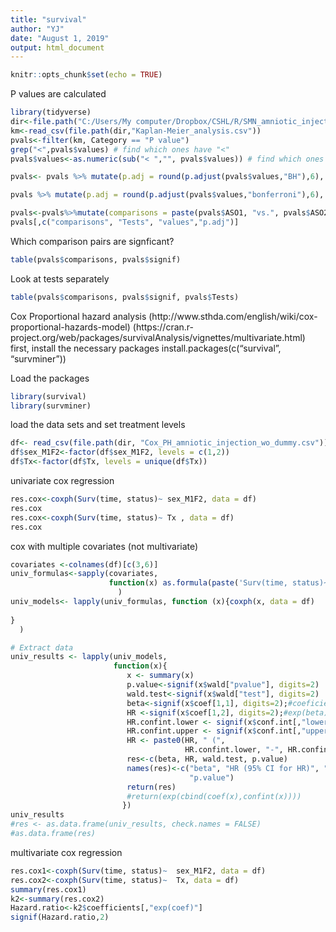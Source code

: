 ---
title: "survival"
author: "YJ"
date: "August 1, 2019"
output: html_document
---

```{r setup, include=FALSE}
knitr::opts_chunk$set(echo = TRUE)

```
P values are calculated 
```{r data processing}
library(tidyverse)
dir<-file.path("C:/Users/My computer/Dropbox/CSHL/R/SMN_amniotic_injection")
km<-read_csv(file.path(dir,"Kaplan-Meier_analysis.csv"))
pvals<-filter(km, Category == "P value")
grep("<",pvals$values) # find which ones have "<"
pvals$values<-as.numeric(sub("< ","", pvals$values)) # find which ones have "< " and remove it

pvals<- pvals %>% mutate(p.adj = round(p.adjust(pvals$values,"BH"),6), signif = p.adjust(pvals$values,"BH")<0.05) # test which pvals are FDR<0.05

pvals %>% mutate(p.adj = round(p.adjust(pvals$values,"bonferroni"),6), signif = p.adjust(pvals$values,"bonferroni")<0.05)

pvals<-pvals%>%mutate(comparisons = paste(pvals$ASO1, "vs.", pvals$ASO2))
pvals[,c("comparisons", "Tests", "values","p.adj")]
```
Which comparison pairs are signficant?
```{r finally summarize which comparisons are significant}
table(pvals$comparisons, pvals$signif)
```
Look at tests separately
```{r}
table(pvals$comparisons, pvals$signif, pvals$Tests)
```

Cox Proportional hazard analysis (http://www.sthda.com/english/wiki/cox-proportional-hazards-model)
(https://cran.r-project.org/web/packages/survivalAnalysis/vignettes/multivariate.html)
first, install the necessary packages
install.packages(c("survival", "survminer"))

Load the packages
```{r}
library(survival)
library(survminer)
```
load the data sets and set treatment levels
```{r}
df<- read_csv(file.path(dir, "Cox_PH_amniotic_injection_wo_dummy.csv"))
df$sex_M1F2<-factor(df$sex_M1F2, levels = c(1,2))
df$Tx<-factor(df$Tx, levels = unique(df$Tx))
```

univariate cox regression
```{r}
res.cox<-coxph(Surv(time, status)~ sex_M1F2, data = df)
res.cox
res.cox<-coxph(Surv(time, status)~ Tx , data = df)
res.cox
```

cox with multiple covariates (not multivariate)
```{r , include= FALSE}
covariates <-colnames(df)[c(3,6)]
univ_formulas<-sapply(covariates, 
                      function(x) as.formula(paste('Surv(time, status)~',x))
                        )
univ_models<- lapply(univ_formulas, function (x){coxph(x, data = df)
  
}
  )

# Extract data 
univ_results <- lapply(univ_models,
                       function(x){ 
                          x <- summary(x)
                          p.value<-signif(x$wald["pvalue"], digits=2)
                          wald.test<-signif(x$wald["test"], digits=2)
                          beta<-signif(x$coef[1,1], digits=2);#coeficient beta
                          HR <-signif(x$coef[1,2], digits=2);#exp(beta)
                          HR.confint.lower <- signif(x$conf.int[,"lower .95"], 2)
                          HR.confint.upper <- signif(x$conf.int[,"upper .95"],2)
                          HR <- paste0(HR, " (", 
                                       HR.confint.lower, "-", HR.confint.upper, ")")
                          res<-c(beta, HR, wald.test, p.value)
                          names(res)<-c("beta", "HR (95% CI for HR)", "wald.test", 
                                        "p.value")
                          return(res)
                          #return(exp(cbind(coef(x),confint(x))))
                         })
univ_results
#res <- as.data.frame(univ_results, check.names = FALSE)
#as.data.frame(res)
```

multivariate cox regression
```{r}
res.cox1<-coxph(Surv(time, status)~  sex_M1F2, data = df)
res.cox2<-coxph(Surv(time, status)~  Tx, data = df)
summary(res.cox1)
k2<-summary(res.cox2)
Hazard.ratio<-k2$coefficients[,"exp(coef)"]
signif(Hazard.ratio,2)
```

